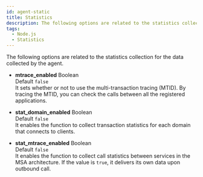 ```yaml
---
id: agent-static
title: Statistics
description: The following options are related to the statistics collection for the data collected by the agent.
tags:
  - Node.js
  - Statistics
---
```


The following options are related to the statistics collection for the data collected by the agent.

-   **mtrace_enabled** <span class='type'>Boolean</span><br/>
    Default `false`<br/>It sets whether or not to use the multi-transaction tracing (MTID). By tracing the MTID, you can check the calls between all the registered applications.

-   **stat_domain_enabled** <span class='type'>Boolean</span><br/>
    Default `false`<br/>
    It enables the function to collect transaction statistics for each domain that connects to clients.

-   **stat_mtrace_enabled** <span class='type'>Boolean</span><br/>
    Default `false`<br/>
    It enables the function to collect call statistics between services in the MSA architecture. If the value is `true`, it delivers its own data upon outbound call.
